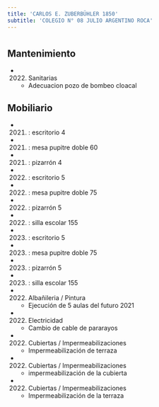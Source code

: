 ```yaml
---
title: 'CARLOS E. ZUBERBÜHLER 1850'
subtitle: 'COLEGIO N° 08 JULIO ARGENTINO ROCA'
---
```


#


## Mantenimiento

*  (2022) Sanitarias 
    + Adecuacion pozo de bombeo cloacal


## Mobiliario

*  (2021) : escritorio 4 

*  (2021) : mesa pupitre doble 60 

*  (2021) : pizarrón 4 

*  (2022) : escritorio 5 

*  (2022) : mesa pupitre doble 75 

*  (2022) : pizarrón 5 

*  (2022) : silla escolar 155 

*  (2023) : escritorio 5 

*  (2023) : mesa pupitre doble 75 

*  (2023) : pizarrón 5 

*  (2023) : silla escolar 155 




*  (2022) Albañileria / Pintura 
    + Ejecución de 5 aulas del futuro 2021

*  (2022) Electricidad 
    + Cambio de cable de pararayos

*  (2022) Cubiertas / Impermeabilizaciones 
    + Impermeabilización de terraza

*  (2022) Cubiertas / Impermeabilizaciones 
    + impermeabilización de la cubierta

*  (2022) Cubiertas / Impermeabilizaciones 
    + Impermeabilización de la terraza



